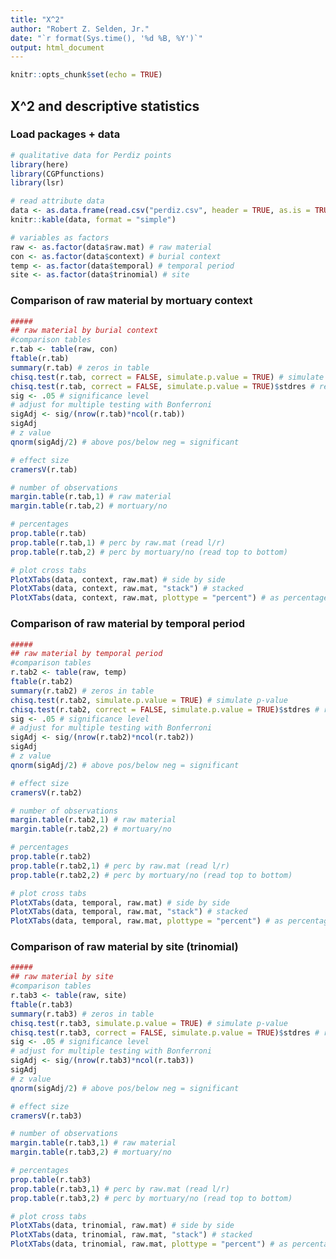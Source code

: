 ```yaml
---
title: "X^2"
author: "Robert Z. Selden, Jr."
date: "`r format(Sys.time(), '%d %B, %Y')`"
output: html_document
---
```


```r
knitr::opts_chunk$set(echo = TRUE)
```

## X^2 and descriptive statistics

### Load packages + data
```r
# qualitative data for Perdiz points
library(here)
library(CGPfunctions)
library(lsr)

# read attribute data
data <- as.data.frame(read.csv("perdiz.csv", header = TRUE, as.is = TRUE))
knitr::kable(data, format = "simple")

# variables as factors
raw <- as.factor(data$raw.mat) # raw material
con <- as.factor(data$context) # burial context
temp <- as.factor(data$temporal) # temporal period
site <- as.factor(data$trinomial) # site
```

### Comparison of raw material by mortuary context

```r
#####
## raw material by burial context
#comparison tables
r.tab <- table(raw, con)
ftable(r.tab)
summary(r.tab) # zeros in table
chisq.test(r.tab, correct = FALSE, simulate.p.value = TRUE) # simulate p-value
chisq.test(r.tab, correct = FALSE, simulate.p.value = TRUE)$stdres # residuals
sig <- .05 # significance level
# adjust for multiple testing with Bonferroni
sigAdj <- sig/(nrow(r.tab)*ncol(r.tab))
sigAdj
# z value
qnorm(sigAdj/2) # above pos/below neg = significant

# effect size
cramersV(r.tab)

# number of observations
margin.table(r.tab,1) # raw material
margin.table(r.tab,2) # mortuary/no

# percentages
prop.table(r.tab)
prop.table(r.tab,1) # perc by raw.mat (read l/r)
prop.table(r.tab,2) # perc by mortuary/no (read top to bottom)

# plot cross tabs
PlotXTabs(data, context, raw.mat) # side by side
PlotXTabs(data, context, raw.mat, "stack") # stacked
PlotXTabs(data, context, raw.mat, plottype = "percent") # as percentages
```

### Comparison of raw material by temporal period

```r
#####
## raw material by temporal period
#comparison tables
r.tab2 <- table(raw, temp)
ftable(r.tab2)
summary(r.tab2) # zeros in table
chisq.test(r.tab2, simulate.p.value = TRUE) # simulate p-value
chisq.test(r.tab2, correct = FALSE, simulate.p.value = TRUE)$stdres # residuals
sig <- .05 # significance level
# adjust for multiple testing with Bonferroni
sigAdj <- sig/(nrow(r.tab2)*ncol(r.tab2))
sigAdj
# z value
qnorm(sigAdj/2) # above pos/below neg = significant

# effect size
cramersV(r.tab2)

# number of observations
margin.table(r.tab2,1) # raw material
margin.table(r.tab2,2) # mortuary/no

# percentages
prop.table(r.tab2)
prop.table(r.tab2,1) # perc by raw.mat (read l/r)
prop.table(r.tab2,2) # perc by mortuary/no (read top to bottom)

# plot cross tabs
PlotXTabs(data, temporal, raw.mat) # side by side
PlotXTabs(data, temporal, raw.mat, "stack") # stacked
PlotXTabs(data, temporal, raw.mat, plottype = "percent") # as percentages

```

### Comparison of raw material by site (trinomial)

```r
#####
## raw material by site
#comparison tables
r.tab3 <- table(raw, site)
ftable(r.tab3)
summary(r.tab3) # zeros in table
chisq.test(r.tab3, simulate.p.value = TRUE) # simulate p-value
chisq.test(r.tab3, correct = FALSE, simulate.p.value = TRUE)$stdres # residuals
sig <- .05 # significance level
# adjust for multiple testing with Bonferroni
sigAdj <- sig/(nrow(r.tab3)*ncol(r.tab3))
sigAdj
# z value
qnorm(sigAdj/2) # above pos/below neg = significant

# effect size
cramersV(r.tab3)

# number of observations
margin.table(r.tab3,1) # raw material
margin.table(r.tab3,2) # mortuary/no

# percentages
prop.table(r.tab3)
prop.table(r.tab3,1) # perc by raw.mat (read l/r)
prop.table(r.tab3,2) # perc by mortuary/no (read top to bottom)

# plot cross tabs
PlotXTabs(data, trinomial, raw.mat) # side by side
PlotXTabs(data, trinomial, raw.mat, "stack") # stacked
PlotXTabs(data, trinomial, raw.mat, plottype = "percent") # as percentages
```
